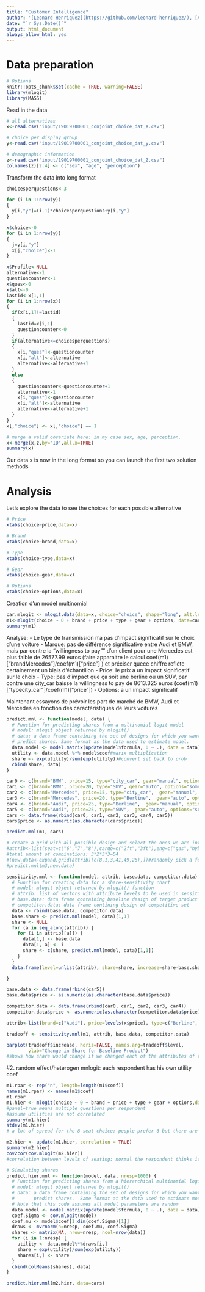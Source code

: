```yaml
---
title: "Customer Intelligence"
author: '[Leonard Henriquez](https://github.com/leonard-henriquez/), [Adrien Lequiller](https://github.com/adrienlequiller) & [Eddy Ohayon](https://github.com/Eddoha55)'
date: "`r Sys.Date()`"
output: html_document
always_allow_html: yes
---
```


# Data preparation

```r
# Options
knitr::opts_chunk$set(cache = TRUE, warning=FALSE)
library(mlogit)
library(MASS)
```

Read in the data

```r
# all alternatives
x<-read.csv("input/19019700001_conjoint_choice_dat_X.csv")

# choice per display group
y<-read.csv("input/19019700001_conjoint_choice_dat_y.csv")

# demographic information
z<-read.csv("input/19019700001_conjoint_choice_dat_Z.csv")
colnames(z)[2:4] <- c("sex", "age", "perception")
```

Transform the data into long format

```r
choicesperquestions<-3

for (i in 1:nrow(y))
{
  y[i,"y"]=(i-1)*choicesperquestions+y[i,"y"]
}

x$choice<-0
for (i in 1:nrow(y))
{
  j=y[i,"y"]
  x[j,"choice"]<-1
}

x$Profile<-NULL
alternative<-1
questioncounter<-1
x$ques<-0
x$alt<-0
lastid<-x[1,1]
for (i in 1:nrow(x))
{
  if(x[i,1]!=lastid)
  {
    lastid=x[i,1]
    questioncounter<-0
  }
  if(alternative<=choicesperquestions)
  {
    x[i,"ques"]<-questioncounter
    x[i,"alt"]<-alternative
    alternative<-alternative+1
  }
  else
  {
    questioncounter<-questioncounter+1
    alternative<-1
    x[i,"ques"]<-questioncounter
    x[i,"alt"]<-alternative
    alternative<-alternative+1
  }
}
x[,"choice"] <- x[,"choice"] == 1

# merge a valid covariate here: in my case sex, age, perception.
x<-merge(x,z,by="ID",all.x=TRUE)
summary(x)
```

Our data x is now in the long format so you can launch the first two solution methods

# Analysis

Let's explore the data to see the choices for each possible alternative
```r
# Price
xtabs(choice~price,data=x)

# Brand
xtabs(choice~brand,data=x)

# Type
xtabs(choice~type,data=x)

# Gear
xtabs(choice~gear,data=x)

# Options
xtabs(choice~options,data=x)
```


Creation d'un model multinomial

```r
car.mlogit <- mlogit.data(data=x, choice="choice", shape="long", alt.levels=paste("pos",1:3), id.var="ID")
m1<-mlogit(choice ~ 0 + brand + price + type + gear + options, data=car.mlogit)
summary(m1)
```

Analyse:
- Le type de transmission n'a pas d'impact significatif sur le choix d'une voiture
- Marque: pas de différence significative entre Audi et BMW, mais par contre la "willingness to pay"" d'un client pour une Mercedes est plus faible de 26577.99 euros (faire apparaitre le calcul coef(m1)["brandMercedes"]/coef(m1)["price"] ) et préciser quece chiffre reflète certainement un biais d'échantillon
- Price: le prix a un impact significatif sur le choix
- Type: pas d'impact que ça soit une berline ou un SUV, par contre une city_car baisse la willingness to pay de 8613.325 euros (coef(m1)["typecity_car"]/coef(m1)["price"])
- Options: a un impact significatif


Maintenant essayons de prévoir les part de marché de BMW, Audi et Mercedes en fonction des caractéristiques de leurs voitures

```r
predict.mnl <- function(model, data) {
  # Function for predicting shares from a multinomial logit model
  # model: mlogit object returned by mlogit()
  # data: a data frame containing the set of designs for which you want to
  # predict shares. Same format as the data used to estimate model.
  data.model <- model.matrix(update(model$formula, 0 ~ .), data = data)[,-1]
  utility <- data.model %*% model$coef#marix multiplication
  share <- exp(utility)/sum(exp(utility))#convert set back to prob
  cbind(share, data)
}

car0 <- c(brand="BMW", price=15, type="city_car", gear="manual", options="all")
car1 <- c(brand="BMW", price=20, type="SUV", gear="auto", options="some")
car2 <- c(brand="Mercedes", price=15, type="city_car",  gear="manual", options="some")
car3 <- c(brand="Mercedes", price=20, type="Berline",  gear="auto", options="none")
car4 <- c(brand="Audi", price=25, type="Berline",  gear="manual", options="some")
car5 <- c(brand="Audi", price=25, type="SUV",  gear="auto", options="some")
cars <- data.frame(rbind(car0, car1, car2, car3, car4, car5))
cars$price <- as.numeric(as.character(cars$price))

predict.mnl(m1, cars)

# create a grid with all possible design and select the ones we are interested in (in general the ones your company is offering)
#attrib<-list(seat=c("6","7","8"),cargo=c("2ft","3ft"),eng=c("gas","hyb","elec"),price=c("30","35","40"))
#total amount of combinations: 3*2*3*3=54
#(new.data<-expand.grid(attrib)[c(8,1,3,41,49,26),])#randomly pick a few combos as "real" market options
#predict.mnl(m3,new.data)
```

```r
sensitivity.mnl <- function(model, attrib, base.data, competitor.data) {
  # Function for creating data for a share-sensitivity chart
  # model: mlogit object returned by mlogit() function
  # attrib: list of vectors with attribute levels to be used in sensitivity
  # base.data: data frame containing baseline design of target product
  # competitor.data: data frame contining design of competitive set
  data <- rbind(base.data, competitor.data)
  base.share <- predict.mnl(model, data)[1,1]
  share <- NULL
  for (a in seq_along(attrib)) {
    for (i in attrib[[a]]) {
      data[1,] <- base.data
      data[1, a] <- i
      share <- c(share, predict.mnl(model, data)[1,1])
    }
  }
  data.frame(level=unlist(attrib), share=share, increase=share-base.share)

}

base.data <- data.frame(rbind(car5))
base.data$price <- as.numeric(as.character(base.data$price))

competitor.data <- data.frame(rbind(car0, car1, car2, car3, car4))
competitor.data$price <- as.numeric(as.character(competitor.data$price))

attrib<-list(brand=c("Audi"), price=levels(x$price), type=c("Berline", "city_car", "SUV"), gear=levels(x$gear), options=levels(x$options))

tradeoff <- sensitivity.mnl(m1, attrib, base.data, competitor.data)

barplot(tradeoff$increase, horiz=FALSE, names.arg=tradeoff$level,
        ylab="Change in Share for Baseline Product")
#shows how share would change if we changed each of the attributes of the design one at a time in comparison to a existing alternative (8)
```




#2. random effect/heterogen mnlogit: each respondent has his own utility coef

```r
m1.rpar <- rep("n", length=length(m1$coef))
names(m1.rpar) <- names(m1$coef)
m1.rpar
m1.hier <- mlogit(choice ~ 0 + brand + price + type + gear + options,data = car.mlogit, panel=TRUE, rpar = m1.rpar, correlation = FALSE)
#panel=true means multiple questions per respondent
#assume utilities are not correlated
summary(m1.hier)
stdev(m1.hier)
# a lot of spread for the 8 seat choice: people prefer 6 but there are also a bunch of people going for 8

m2.hier <- update(m1.hier, correlation = TRUE)
summary(m2.hier)
cov2cor(cov.mlogit(m2.hier))
#correlation between levels of seating: normal the respondent thinks it is an important factor when increasing/decreasing

# Simulating shares
predict.hier.mnl <- function(model, data, nresp=1000) {
  # Function for predicting shares from a hierarchical multinomial logit model 
  # model: mlogit object returned by mlogit()
  # data: a data frame containing the set of designs for which you want to 
  #       predict shares.  Same format at the data used to estimate model. 
  # Note that this code assumes all model parameters are random
  data.model <- model.matrix(update(model$formula, 0 ~ .), data = data)[,-1]
  coef.Sigma <- cov.mlogit(model)
  coef.mu <- model$coef[1:dim(coef.Sigma)[1]]
  draws <- mvrnorm(n=nresp, coef.mu, coef.Sigma)
  shares <- matrix(NA, nrow=nresp, ncol=nrow(data))
  for (i in 1:nresp) {
    utility <- data.model%*%draws[i,]
    share = exp(utility)/sum(exp(utility))
    shares[i,] <- share
  }
  cbind(colMeans(shares), data)
}

predict.hier.mnl(m2.hier, data=cars)
```
